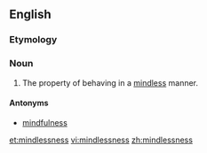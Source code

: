 ==English==

===Etymology===
{{suffix|mindless|ness}}

===Noun===
{{en-noun|-}}

# The property of behaving in a [[mindless]] manner.

====Antonyms====
* [[mindfulness]]

[[et:mindlessness]]
[[vi:mindlessness]]
[[zh:mindlessness]]